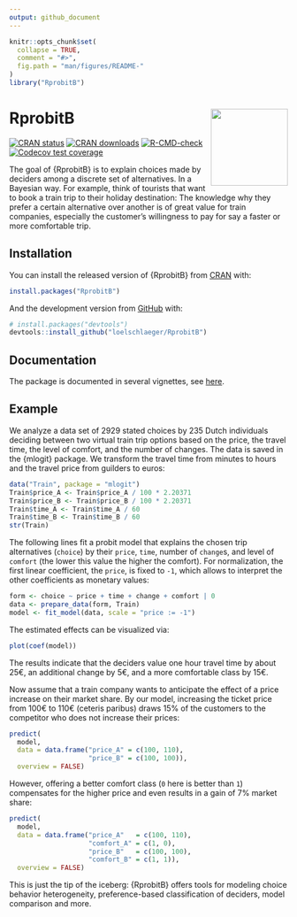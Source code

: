 ```yaml
---
output: github_document
---
```


<!-- README.md is generated from README.Rmd. Please edit that file -->

```r
knitr::opts_chunk$set(
  collapse = TRUE,
  comment = "#>",
  fig.path = "man/figures/README-"
)
library("RprobitB")
```

# RprobitB <a href="https://loelschlaeger.de/RprobitB/"><img src="man/figures/logo.png" align="right" height="139" /></a>

<!-- badges: start -->
[![CRAN status](https://www.r-pkg.org/badges/version/RprobitB)](https://CRAN.R-project.org/package=RprobitB)
[![CRAN downloads](https://cranlogs.r-pkg.org/badges/last-month/RprobitB)](https://CRAN.R-project.org/package=RprobitB)
[![R-CMD-check](https://github.com/loelschlaeger/RprobitB/workflows/R-CMD-check/badge.svg)](https://github.com/loelschlaeger/RprobitB/actions)
[![Codecov test coverage](https://codecov.io/gh/loelschlaeger/RprobitB/branch/main/graph/badge.svg)](https://app.codecov.io/gh/loelschlaeger/RprobitB?branch=main)
<!-- badges: end -->

The goal of {RprobitB} is to explain choices made by deciders among a discrete set of alternatives. In a Bayesian way. For example, think of tourists that want to book a train trip to their holiday destination: The knowledge why they prefer a certain alternative over another is of great value for train companies, especially the customer's willingness to pay for say a faster or more comfortable trip.

## Installation

You can install the released version of {RprobitB} from [CRAN](https://CRAN.R-project.org) with:

```r
install.packages("RprobitB")
```

And the development version from [GitHub](https://github.com/) with:

```r
# install.packages("devtools")
devtools::install_github("loelschlaeger/RprobitB")
```

## Documentation

The package is documented in several vignettes, see [here](https://loelschlaeger.de/RprobitB/articles/).

## Example

We analyze a data set of 2929 stated choices by 235 Dutch individuals deciding between two virtual train trip options based on the price, the travel time, the level of comfort, and the number of changes. The data is saved in the {mlogit} package. We transform the travel time from minutes to hours and the travel price from guilders to euros:

```r
data("Train", package = "mlogit")
Train$price_A <- Train$price_A / 100 * 2.20371
Train$price_B <- Train$price_B / 100 * 2.20371
Train$time_A <- Train$time_A / 60
Train$time_B <- Train$time_B / 60
str(Train)
```

The following lines fit a probit model that explains the chosen trip alternatives (`choice`) by their `price`, `time`, number of `change`s, and level of `comfort` (the lower this value the higher the comfort). For normalization, the first linear coefficient, the `price`, is fixed to `-1`, which allows to interpret the other coefficients as monetary values:

```r
form <- choice ~ price + time + change + comfort | 0
data <- prepare_data(form, Train)
model <- fit_model(data, scale = "price := -1")
```

The estimated effects can be visualized via:

```r
plot(coef(model))
```

The results indicate that the deciders value one hour travel time by about 25€, an additional change by 5€, and a more comfortable class by 15€.

Now assume that a train company wants to anticipate the effect of a price increase on their market share. By our model, increasing the ticket price from 100€ to 110€ (ceteris paribus) draws 15\% of the customers to the competitor who does not increase their prices:

```r
predict(
  model, 
  data = data.frame("price_A" = c(100, 110), 
                    "price_B" = c(100, 100)),
  overview = FALSE)
```

However, offering a better comfort class (`0` here is better than `1`) compensates for the higher price and even results in a gain of 7\% market share:

```r
predict(
  model, 
  data = data.frame("price_A"   = c(100, 110), 
                    "comfort_A" = c(1, 0),
                    "price_B"   = c(100, 100),
                    "comfort_B" = c(1, 1)),
  overview = FALSE)
```

This is just the tip of the iceberg: {RprobitB} offers tools for modeling choice behavior heterogeneity, preference-based classification of deciders, model comparison and more. 
